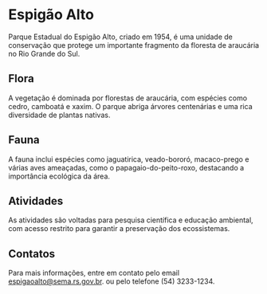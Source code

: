# Espigão Alto

Parque Estadual do Espigão Alto, criado em 1954, é uma unidade de conservação que protege um importante fragmento da floresta de araucária no Rio Grande do Sul.

## Flora

A vegetação é dominada por florestas de araucária, com espécies como cedro, camboatá e xaxim. O parque abriga árvores centenárias e uma rica diversidade de plantas nativas.

## Fauna

A fauna inclui espécies como jaguatirica, veado-bororó, macaco-prego e várias aves ameaçadas, como o papagaio-do-peito-roxo, destacando a importância ecológica da área.

## Atividades

As atividades são voltadas para pesquisa científica e educação ambiental, com acesso restrito para garantir a preservação dos ecossistemas.

## Contatos

Para mais informações, entre em contato pelo email espigaoalto@sema.rs.gov.br. ou pelo telefone (54) 3233-1234.